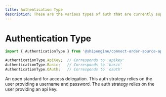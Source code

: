 ```yaml
---
title: Authentication Type
description: These are the various types of auth that are currently supported by our platform.
---
```


# Authentication Type

```typescript
import { AuthenticationType } from '@shipengine/connect-order-source-api';

AuthenticationType.ApiKey;  // Corresponds to 'apikey'
AuthenticationType.Basic;   // Corresponds to 'basic'
AuthenticationType.OAuth;   // Corresponds to 'oauth'
```

<Reference>
  <Field name="oauth">
    <Description>An open standard for access delegation.</Description>
  </Field>
  <Field name="basic">
    <Description>This auth strategy relies on the user providing a username and password.</Description>
  </Field>
  <Field name="apikey">
    <Description>The auth strategy relies on the user providing an api key.</Description>
  </Field>
</Reference>
